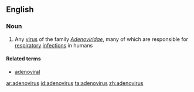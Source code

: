 ==English==

===Noun===
{{en-noun|es}}

# Any [[virus]] of the family ''[[Adenoviridae]]'', many of which are responsible for [[respiratory]] [[infection]]s in humans

====Related terms====
*[[adenoviral]]

[[ar:adenovirus]]
[[id:adenovirus]]
[[ta:adenovirus]]
[[zh:adenovirus]]